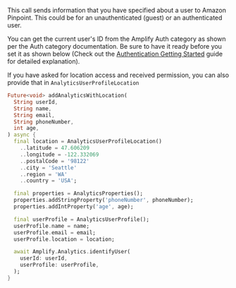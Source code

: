 This call sends information that you have specified about a user to Amazon Pinpoint. This could be for an unauthenticated (guest) or an authenticated user.

You can get the current user's ID from the Amplify Auth category as shown per the Auth category documentation. Be sure to have it ready before you set it as shown below (Check out the [Authentication Getting Started](/lib-v1/auth/getting-started) guide for detailed explanation).

If you have asked for location access and received permission, you can also provide that in `AnalyticsUserProfileLocation`

```dart
Future<void> addAnalyticsWithLocation(
  String userId,
  String name,
  String email,
  String phoneNumber,
  int age,
) async {
  final location = AnalyticsUserProfileLocation()
    ..latitude = 47.606209
    ..longitude = -122.332069
    ..postalCode = '98122'
    ..city = 'Seattle'
    ..region = 'WA'
    ..country = 'USA';

  final properties = AnalyticsProperties();
  properties.addStringProperty('phoneNumber', phoneNumber);
  properties.addIntProperty('age', age);

  final userProfile = AnalyticsUserProfile();
  userProfile.name = name;
  userProfile.email = email;
  userProfile.location = location;

  await Amplify.Analytics.identifyUser(
    userId: userId,
    userProfile: userProfile,
  );
}
```
